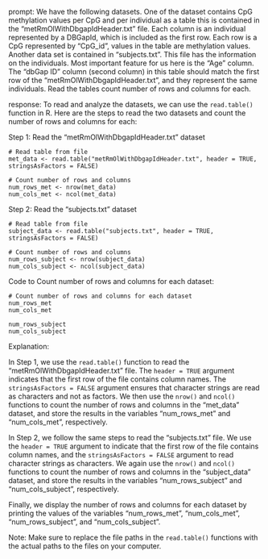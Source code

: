 prompt:
We have the following datasets. One of the dataset contains CpG methylation values per CpG and per individual as a table this is contained in the “metRmOlWithDbgapIdHeader.txt” file. Each column is an individual represented by a DBGapId, which is included as the first row. Each row is a CpG represented by "CpG_id", values in the table are methylation values. Another data set is contained in “subjects.txt”. This file has the information on the individuals. Most important feature for us here is the "Age" column. The "dbGap ID" column (second column) in this table should match the first row of the "metRmOlWithDbgapIdHeader.txt", and they represent the same individuals. 
Read the tables count number of rows and columns for each.

response:
To read and analyze the datasets, we can use the `read.table()` function in R. Here are the steps to read the two datasets and count the number of rows and columns for each:

Step 1: Read the "metRmOlWithDbgapIdHeader.txt" dataset
```
# Read table from file
met_data <- read.table("metRmOlWithDbgapIdHeader.txt", header = TRUE, stringsAsFactors = FALSE)

# Count number of rows and columns
num_rows_met <- nrow(met_data)
num_cols_met <- ncol(met_data)
```

Step 2: Read the "subjects.txt" dataset
```
# Read table from file
subject_data <- read.table("subjects.txt", header = TRUE, stringsAsFactors = FALSE)

# Count number of rows and columns
num_rows_subject <- nrow(subject_data)
num_cols_subject <- ncol(subject_data)
```

Code to Count number of rows and columns for each dataset:

```
# Count number of rows and columns for each dataset
num_rows_met
num_cols_met

num_rows_subject
num_cols_subject
```

Explanation:

In Step 1, we use the `read.table()` function to read the "metRmOlWithDbgapIdHeader.txt" file. The `header = TRUE` argument indicates that the first row of the file contains column names. The `stringsAsFactors = FALSE` argument ensures that character strings are read as characters and not as factors.
We then use the `nrow()` and `ncol()` functions to count the number of rows and columns in the "met_data" dataset, and store the results in the variables "num_rows_met" and "num_cols_met", respectively.

In Step 2, we follow the same steps to read the "subjects.txt" file. We use the `header = TRUE` argument to indicate that the first row of the file contains column names, and the `stringsAsFactors = FALSE` argument to read character strings as characters.
We again use the `nrow()` and `ncol()` functions to count the number of rows and columns in the "subject_data" dataset, and store the results in the variables "num_rows_subject" and "num_cols_subject", respectively.

Finally, we display the number of rows and columns for each dataset by printing the values of the variables "num_rows_met", "num_cols_met", "num_rows_subject", and "num_cols_subject".

Note: Make sure to replace the file paths in the `read.table()` functions with the actual paths to the files on your computer.
